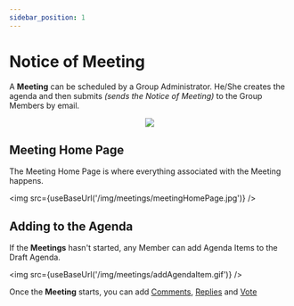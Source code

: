 ```yaml
---
sidebar_position: 1
---
```



# Notice of Meeting

A **Meeting** can be scheduled by a Group Administrator. He/She creates the agenda and then submits _(sends the Notice of Meeting)_ to the Group Members by email.

<center>
	<img src={useBaseUrl('/img/meetings/meetingNotice.jpg')} />
</center>

## Meeting Home Page

The Meeting Home Page is where everything associated with the Meeting happens.

<img src={useBaseUrl('/img/meetings/meetingHomePage.jpg')} />

## Adding to the Agenda

If the **Meetings** hasn't started, any Member can add Agenda Items to the Draft Agenda.

<img src={useBaseUrl('/img/meetings/addAgendaItem.gif')} />

Once the **Meeting** starts, you can add [Comments](/docs/started/General%20Usage/intro#adding-comments), [Replies](/docs/started/General%20Usage/intro#adding-replies) and [Vote](../voting/intro)
